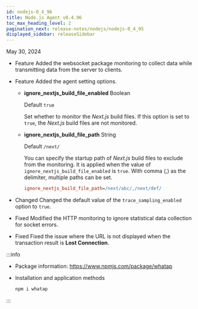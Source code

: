 ```yaml
---
id: nodejs-0_4_96
title: Node.js Agent v0.4.96
toc_max_heading_level: 2
pagination_next: release-notes/nodejs/nodejs-0_4_95
displayed_sidebar: releaseSidebar
---
```


May 30, 2024

- <Status>Feature</Status> Added the websocket package monitoring to collect data while transmitting data from the server to clients.

- <Status>Feature</Status> Added the agent setting options.

  - **ignore_nextjs_build_file_enabled** <span class='type'>Boolean</span>

    Default `true`

    Set whether to monitor the _Next.js_ build files. If this option is set to `true`, the _Next.js_ build files are not monitored.

  - **ignore_nextjs_build_file_path** <span class='type'>String</span>

    Default `/next/`

    You can specify the startup path of _Next.js_ build files to exclude from the monitoring. It is applied when the value of `ignore_nextjs_build_file_enabled` is `true`. With comma (,) as the delimiter, multiple paths can be set.

    ```ini title="whatap.conf"
    ignore_nextjs_build_file_path=/next/abc/,/next/def/
    ```

- <Status>Changed</Status> Changed the default value of the `trace_sampling_enabled` option to `true`.

- <Status>Fixed</Status> Modified the HTTP monitoring to ignore statistical data collection for socket errors.

- <Status>Fixed</Status> Fixed the issue where the URL is not displayed when the transaction result is <b>Lost Connection</b>.

:::info

- Package information: https://www.npmjs.com/package/whatap

- Installation and application methods

  ```bash
  npm i whatap
  ```

:::
